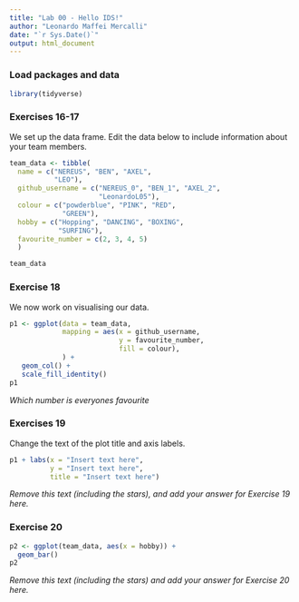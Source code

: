 ```yaml
---
title: "Lab 00 - Hello IDS!"
author: "Leonardo Maffei Mercalli"
date: "`r Sys.Date()`"
output: html_document
---
```


### Load packages and data

```r
library(tidyverse) 
```

### Exercises 16-17

We set up the data frame. Edit the data below to include information about your team members.

```r
team_data <- tibble(
  name = c("NEREUS", "BEN", "AXEL", 
           "LEO"),
  github_username = c("NEREUS_0", "BEN_1", "AXEL_2", 
                      "LeonardoL05"), 
  colour = c("powderblue", "PINK", "RED", 
             "GREEN"),
  hobby = c("Hopping", "DANCING", "BOXING", 
            "SURFING"),
  favourite_number = c(2, 3, 4, 5)
  )

team_data
```

### Exercise 18

We now work on visualising our data. 

```r
p1 <- ggplot(data = team_data, 
             mapping = aes(x = github_username, 
                           y = favourite_number,
                           fill = colour), 
             ) +
   geom_col() +
   scale_fill_identity()
p1
```


*Which number is everyones favourite*

### Exercises 19

Change the text of the plot title and axis labels.

```r
p1 + labs(x = "Insert text here", 
          y = "Insert text here",
          title = "Insert text here")
```

*Remove this text (including the stars), and add your answer for Exercise 19 here.*

### Exercise 20

```r
p2 <- ggplot(team_data, aes(x = hobby)) +
  geom_bar()
p2
```

*Remove this text (including the stars) and add your answer for Exercise 20 here.*
